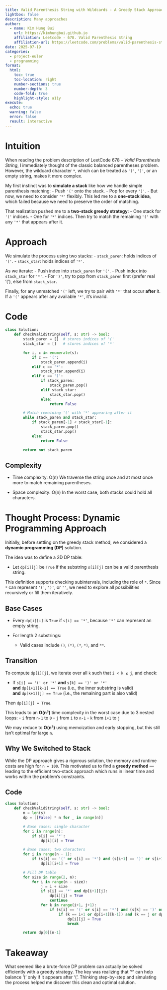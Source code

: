 ```yaml
---
title: Valid Parenthesis String with Wildcards - A Greedy Stack Approach
lightbox: false
description: Many approaches
author:
  - name: Kim Hung Bui
    url: https://kimhungbui.github.io
    affiliation: Leetcode - 678. Valid Parenthesis String
    affiliation-url: https://leetcode.com/problems/valid-parenthesis-string/description/
date: 2025-07-19
categories:
  - project-euler
  - programming
format:
  html:
    toc: true
    toc-location: right
    number-sections: true
    number-depth: 3
    code-fold: true
    highlight-style: a11y
execute:
  echo: true
  warning: false
  error: false
  result: interactive
---
```



# Intuition

When reading the problem description of LeetCode 678 – *Valid Parenthesis String*, I immediately thought of the classic balanced parentheses problem. However, the wildcard character `*`, which can be treated as `'('`, `')'`, or an empty string, makes it more complex.

My first instinct was to **simulate a stack** like how we handle simple parenthesis matching:
- Push `'('` onto the stack.
- Pop for every `')'`.
- But now, we need to consider `'*'` flexibly. This led me to a **one-stack idea**, which failed because we need to preserve the order of matching.

That realization pushed me to a **two-stack greedy strategy**:
- One stack for `'('` indices.
- One for `'*'` indices.
Then try to match the remaining `'('` with any `'*'` that appears after it.

# Approach

We simulate the process using two stacks:
- `stack_paren`: holds indices of `'('`.
- `stack_star`: holds indices of `'*'`.

As we iterate:
- Push index into `stack_paren` for `'('`.
- Push index into `stack_star` for `'*'`.
- For `')'`, try to pop from `stack_paren` first (prefer real '('), else from `stack_star`.

Finally, for any unmatched `'('` left, we try to pair with `'*'` that occur **after** it. If a `'('` appears after any available `'*'`, it's invalid.

# Code

```python
class Solution:
    def checkValidString(self, s: str) -> bool:
        stack_paren = []  # stores indices of '('
        stack_star = []   # stores indices of '*'

        for i, c in enumerate(s):
            if c == '(':
                stack_paren.append(i)
            elif c == '*':
                stack_star.append(i)
            elif c == ')':
                if stack_paren:
                    stack_paren.pop()
                elif stack_star:
                    stack_star.pop()
                else:
                    return False

        # Match remaining '(' with '*' appearing after it
        while stack_paren and stack_star:
            if stack_paren[-1] < stack_star[-1]:
                stack_paren.pop()
                stack_star.pop()
            else:
                return False

        return not stack_paren
```


## Complexity
- Time complexity: O(n)
We traverse the string once and at most once more to match remaining parentheses.

- Space complexity: O(n)
In the worst case, both stacks could hold all characters.

# Thought Process: Dynamic Programming Approach

Initially, before settling on the greedy stack method, we considered a **dynamic programming (DP)** solution.

The idea was to define a 2D DP table:

- Let `dp[i][j]` be `True` if the substring `s[i][j]` can be a valid parenthesis string.

This definition supports checking subintervals, including the role of `*`. Since `*` can represent `'('`, `')'`, or `''`, we need to explore all possibilities recursively or fill them iteratively.

## Base Cases

- Every `dp[i][i]` is `True` if `s[i] == '*'`, because `'*'` can represent an empty string.

- For length 2 substrings:
  - Valid cases include `()`, `(*)`, `(*`, `*)`, and `**`.

## Transition

To compute `dp[i][j]`, we iterate over all `k` such that `i < k ≤ j`, and check:

- If `s[i] == '(' or '*'` **and** `s[k] == ')' or '*'`  
  **and** `dp[i+1][k-1] == True` (i.e., the inner substring is valid)  
  **and** `dp[k+1][j] == True` (i.e., the remaining part is also valid)

Then `dp[i][j] = True`.

This leads to an **O(n³)** time complexity in the worst case due to 3 nested loops:
- `i` from `n-1` to `0`
- `j` from `i` to `n-1`
- `k` from `i+1` to `j`

We may reduce to **O(n²)** using memoization and early stopping, but this still isn't optimal for large `n`.


## Why We Switched to Stack

While the DP approach gives a rigorous solution, the memory and runtime costs are high for `n = 100`. This motivated us to find a **greedy method** — leading to the efficient two-stack approach which runs in linear time and works within the problem’s constraints.

## Code

```python
class Solution:
    def checkValidString(self, s: str) -> bool:
        n = len(s)
        dp = [[False] * n for _ in range(n)]

        # Base cases: single character
        for i in range(n):
            if s[i] == '*':
                dp[i][i] = True

        # Base cases: two characters
        for i in range(n - 1):
            if (s[i] == '(' or s[i] == '*') and (s[i+1] == ')' or s[i+1] == '*'):
                dp[i][i+1] = True

        # Fill DP table
        for size in range(2, n):
            for i in range(n - size):
                j = i + size
                if s[i] == '*' and dp[i+1][j]:
                    dp[i][j] = True
                    continue
                for k in range(i+1, j+1):
                    if (s[i] == '(' or s[i] == '*') and (s[k] == ')' or s[k] == '*'):
                        if (k == i+1 or dp[i+1][k-1]) and (k == j or dp[k+1][j]):
                            dp[i][j] = True
                            break

        return dp[0][n-1]
```


# Takeaway
What seemed like a brute-force DP problem can actually be solved efficiently with a greedy strategy. The key was realizing that '*' can help balance '(' only if it appears after '('. Thinking step-by-step and simulating the process helped me discover this clean and optimal solution.

